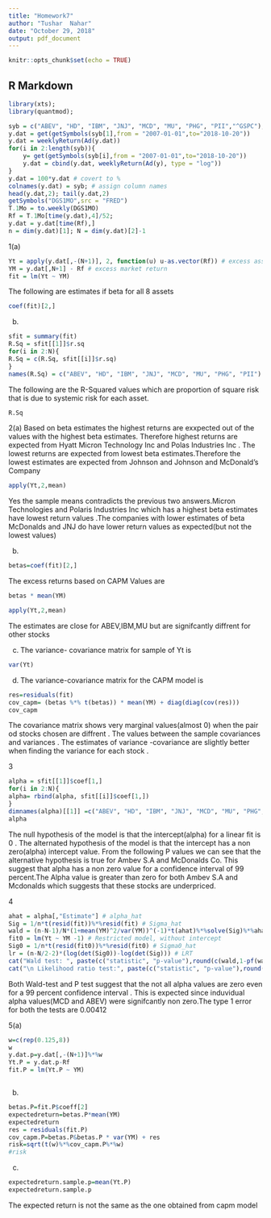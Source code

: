---
title: "Homework7"
author: "Tushar  Nahar"
date: "October 29, 2018"
output: pdf_document
---

```{r setup, include=FALSE}
knitr::opts_chunk$set(echo = TRUE)
```

## R Markdown
```{r}
library(xts);
library(quantmod);

syb = c("ABEV", "HD", "IBM", "JNJ", "MCD", "MU", "PHG", "PII","^GSPC");
y.dat = get(getSymbols(syb[1],from = "2007-01-01",to="2018-10-20"))
y.dat = weeklyReturn(Ad(y.dat))
for(i in 2:length(syb)){
	y= get(getSymbols(syb[i],from = "2007-01-01",to="2018-10-20"))
	y.dat = cbind(y.dat, weeklyReturn(Ad(y), type = "log"))
}
y.dat = 100*y.dat # covert to %
colnames(y.dat) = syb; # assign column names
head(y.dat,2); tail(y.dat,2)
getSymbols("DGS1MO",src = "FRED")
T.1Mo = to.weekly(DGS1MO)
Rf = T.1Mo[time(y.dat),4]/52;
y.dat = y.dat[time(Rf),]
n = dim(y.dat)[1]; N = dim(y.dat)[2]-1
```
1(a)
```{r}
Yt = apply(y.dat[,-(N+1)], 2, function(u) u-as.vector(Rf)) # excess asset returns
YM = y.dat[,N+1] - Rf # excess market return
fit = lm(Yt ~ YM)

```
The following are estimates if beta for all 8 assets
```{r}
coef(fit)[2,]
```
(b)
```{r}
sfit = summary(fit)
R.Sq = sfit[[1]]$r.sq
for(i in 2:N){
R.Sq = c(R.Sq, sfit[[i]]$r.sq)
}
names(R.Sq) = c("ABEV", "HD", "IBM", "JNJ", "MCD", "MU", "PHG", "PII")
```
The following are the R-Squared values which are proportion of square risk that is due to systemic risk for each asset.
```{r}
R.Sq
```
2(a) Based on beta estimates the highest returns are exxpected out of the values with the highest beta estimates. Therefore highest returns are expected from Hyatt Micron Technology Inc and Polas Industries Inc . The lowest returns are expected from lowest beta estimates.Therefore the lowest estimates are expected from Johnson and Johnson and McDonald's Company
```{r}
apply(Yt,2,mean)

```
Yes the sample means contradicts the previous two answers.Micron Technologies and Polaris Industries Inc which has a highest beta estimates have lowest return values .The companies with lower estimates of beta McDonalds and JNJ do have lower return values as expected(but not the lowest values)

(b)
```{r}
betas=coef(fit)[2,]

```
The excess returns based on CAPM Values are
```{r}
betas * mean(YM)
```
```{r}
apply(Yt,2,mean)
```
The estimates are close for ABEV,IBM,MU but are signifcantly diffrent for other stocks

(c)
The variance- covariance matrix for sample of Yt is

```{r}
var(Yt)
```
(d) The variance-covariance matrix for the CAPM model is 
```{r}
res=residuals(fit)
cov_capm= (betas %*% t(betas)) * mean(YM) + diag(diag(cov(res)))
cov_capm
```
The covariance matrix shows very marginal values(almost 0) when the pair od stocks chosen are diffrent . The values between the sample covariances and variances . The estimates of variance -covariance are slightly better when finding the variance for each stock .

3
```{r}
alpha = sfit[[1]]$coef[1,]
for(i in 2:N){
alpha= rbind(alpha, sfit[[i]]$coef[1,])
}
dimnames(alpha)[[1]] =c("ABEV", "HD", "IBM", "JNJ", "MCD", "MU", "PHG", "PII")
alpha
```
The null hypothesis of the model is that the intercept(alpha) for a linear fit is 0 . The alternated hypothesis of the model is that the intercept has a non zero(alpha) intercept value.
From the following P values we can see that the alternative hypothesis is true for Ambev S.A and McDonalds Co. This suggest that alpha has a non zero value for a confidence interval of 99 percent.The Alpha value is greater than zero for both Ambev S.A and Mcdonalds which suggests that these stocks are underpriced.

4
```{r}
ahat = alpha[,"Estimate"] # alpha_hat
Sig = 1/n*t(resid(fit))%*%resid(fit) # Sigma_hat
wald = (n-N-1)/N*(1+mean(YM)^2/var(YM))^(-1)*t(ahat)%*%solve(Sig)%*%ahat
fit0 = lm(Yt ~ YM -1) # Restricted model, without intercept
Sig0 = 1/n*t(resid(fit0))%*%resid(fit0) # Sigma0_hat
lr = (n-N/2-2)*(log(det(Sig0))-log(det(Sig))) # LRT
cat("Wald test: ", paste(c("statistic", "p-value"),round(c(wald,1-pf(wald, N, n-N-1)),5), sep = " = "))
cat("\n Likelihood ratio test:", paste(c("statistic", "p-value"),round(c(lr, 1-pchisq(lr, N)),5), sep = " = "))
```
Both Wald-test and P test suggest that the not all alpha values are zero even for a 99 percent confidence interval . This is expected since induvidual alpha values(MCD and ABEV) were signifcantly non zero.The type 1 error for both the tests are 0.00412

5(a)
```{r}
w=c(rep(0.125,8))
w
y.dat.p=y.dat[,-(N+1)]%*%w
Yt.P = y.dat.p-Rf
fit.P = lm(Yt.P ~ YM)



```
(b)
```{r}
betas.P=fit.P$coeff[2]
expectedreturn=betas.P*mean(YM)
expectedreturn
res = residuals(fit.P)
cov_capm.P=betas.P&betas.P * var(YM) + res
risk=sqrt(t(w)%*%cov_capm.P%*%w)
#risk
```

(c)
```{r}
expectedreturn.sample.p=mean(Yt.P)
expectedreturn.sample.p
```
The expected return is not the same as the one obtained from capm model
